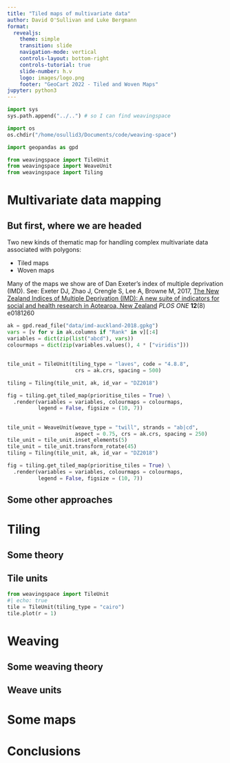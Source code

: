 ```yaml
---
title: "Tiled maps of multivariate data"
author: David O'Sullivan and Luke Bergmann
format: 
  revealjs:
    theme: simple
    transition: slide
    navigation-mode: vertical
    controls-layout: bottom-right
    controls-tutorial: true
    slide-number: h.v
    logo: images/logo.png
    footer: "GeoCart 2022 - Tiled and Woven Maps"
jupyter: python3
---
```


```python
import sys
sys.path.append("../..") # so I can find weavingspace

import os
os.chdir("/home/osullid3/Documents/code/weaving-space")

import geopandas as gpd

from weavingspace import TileUnit
from weavingspace import WeaveUnit
from weavingspace import Tiling
```

# Multivariate data mapping

## But first, where we are headed
Two new kinds of thematic map for handling complex multivariate data associated with polygons:

+ Tiled maps
+ Woven maps

::: aside
Many of the maps we show are of Dan Exeter's index of multiple deprivation (IMD). See: Exeter DJ, Zhao J, Crengle S, Lee A, Browne M, 2017, [The New Zealand Indices of Multiple Deprivation (IMD): A new suite of indicators for social and health research in Aotearoa, New Zealand](https://dx.plos.org/10.1371/journal.pone.0181260) _PLOS ONE_ **12**(8) e0181260
:::

```python
ak = gpd.read_file("data/imd-auckland-2018.gpkg")
vars = [v for v in ak.columns if "Rank" in v][:4]
variables = dict(zip(list("abcd"), vars))
colourmaps = dict(zip(variables.values(), 4 * ["viridis"]))
```

## {transition="slide-in none-out"}

```python
tile_unit = TileUnit(tiling_type = "laves", code = "4.8.8",
                      crs = ak.crs, spacing = 500)

tiling = Tiling(tile_unit, ak, id_var = "DZ2018")

fig = tiling.get_tiled_map(prioritise_tiles = True) \
  .render(variables = variables, colourmaps = colourmaps,
          legend = False, figsize = (10, 7))
```

## {transition="none-in slide-out"}

```python
tile_unit = WeaveUnit(weave_type = "twill", strands = "ab|cd",
                      aspect = 0.75, crs = ak.crs, spacing = 250)
tile_unit = tile_unit.inset_elements(5)
tile_unit = tile_unit.transform_rotate(45)
tiling = Tiling(tile_unit, ak, id_var = "DZ2018")

fig = tiling.get_tiled_map(prioritise_tiles = True) \
  .render(variables = variables, colourmaps = colourmaps,
          legend = False, figsize = (10, 7))
```

## Some other approaches

# Tiling

## Some theory

## Tile units

```python
from weavingspace import TileUnit
#| echo: true
tile = TileUnit(tiling_type = "cairo")
tile.plot(r = 1)
```

# Weaving

## Some weaving theory

## Weave units

# Some maps

# Conclusions
